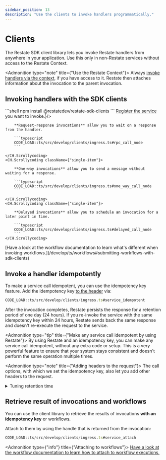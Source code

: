 ```yaml
---
sidebar_position: 13
description: "Use the clients to invoke handlers programmatically."
---
```



# Clients

The Restate SDK client library lets you invoke Restate handlers from anywhere in your application.
Use this only in non-Restate services without access to the Restate Context.

<Admonition type="note" title={"Use the Restate Context"}>
Always [invoke handlers via the context](/develop/ts/service-communication), if you have access to it.
Restate then attaches information about the invocation to the parent invocation.
</Admonition>

## Invoking handlers with the SDK clients

<Step stepLabel="1" title="Add the dependency to your project">
    ```shell
    npm install @restatedev/restate-sdk-clients
    ```
</Step>
<Step stepLabel="2" title={<span><a href={"/operate/registration"}>Register the service</a> you want to invoke.</span>}/>
<Step stepLabel="3" title="Connect to Restate and invoke the handler with your preferred semantics">
    <CH.Scrollycoding className={"single-item"}>

        **Request-response invocations** allow you to wait on a response from the handler.

        ```typescript
        CODE_LOAD::ts/src/develop/clients/ingress.ts#rpc_call_node
        ```

    </CH.Scrollycoding>
    <CH.Scrollycoding className={"single-item"}>

        **One-way invocations** allow you to send a message without waiting for a response.

        ```typescript
        CODE_LOAD::ts/src/develop/clients/ingress.ts#one_way_call_node
        ```

    </CH.Scrollycoding>
    <CH.Scrollycoding className={"single-item"}>

        **Delayed invocations** allow you to schedule an invocation for a later point in time.

        ```typescript
        CODE_LOAD::ts/src/develop/clients/ingress.ts#delayed_call_node
        ```
    </CH.Scrollycoding>
</Step>

<Admonition type="info" title="Invoking workflows">
[Have a look at the workflow documentation to learn what's different when invoking workflows.](/develop/ts/workflows#submitting-workflows-with-sdk-clients)
</Admonition>

## Invoke a handler idempotently

To make a service call idempotent, you can use the idempotency key feature.
Add the idempotency key [to the header](https://datatracker.ietf.org/doc/draft-ietf-httpapi-idempotency-key-header/) via:

```typescript
CODE_LOAD::ts/src/develop/clients/ingress.ts#service_idempotent
```

After the invocation completes, Restate persists the response for a retention period of one day (24 hours).
If you re-invoke the service with the same idempotency key within 24 hours, Restate sends back the same response and doesn't re-execute the request to the service.

<Admonition type="tip" title={"Make any service call idempotent by using Restate"}>
    By using Restate and an idempotency key, you can make any service call idempotent, without any extra code or setup.
    This is a very powerful feature to ensure that your system stays consistent and doesn't perform the same operation multiple times.
</Admonition>

<Admonition type="note" title={"Adding headers to the request"}>
    The call options, with which we set the idempotency key, also let you add other headers to the request.
</Admonition>

<details className={"grey-details"}>
    <summary> Tuning retention time</summary>

    <CH.Section>
        You can tune the [retention time](focus://3) on a service-level by using the [Admin API](focus://1[15:28]) ([docs](/references/admin-api#tag/service/operation/modify_service)):
        ```shell
        curl -X PATCH localhost:9070/services/MyService \
            -H 'content-type: application/json' \
            -d '{"idempotency_retention": "2days"}'
        ```
        The [retention time](focus://3) is in [humantime format](https://docs.rs/humantime/latest/humantime/).
    </CH.Section>

</details>

## Retrieve result of invocations and workflows

You can use the client library to retrieve the results of invocations **with an idempotency key** or workflows.

Attach to them by using the handle that is returned from the invocation:

```typescript
CODE_LOAD::ts/src/develop/clients/ingress.ts#service_attach
```

<Admonition type={"info"} title={"Attaching to workflows"}>
    [Have a look at the workflow documentation to learn how to attach to workflow executions.](/develop/ts/workflows#submitting-workflows-with-sdk-clients)
</Admonition>